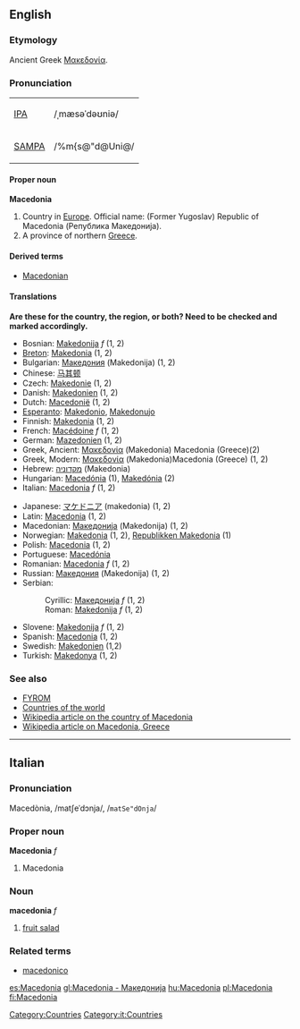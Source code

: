 ==English==
[[Category:Countries]]
{{Wikipedia}}
===Etymology===
Ancient Greek [[Μακεδονία]].

===Pronunciation===
{| border=1 cellpadding=5
| [[w:IPA|IPA]] || /ˌmæsəˈdəʊniə/
|-
| [[w:SAMPA|SAMPA]] || /%m{s@"d@Uni@/
|}

====Proper noun====
'''Macedonia'''

# Country in [[Europe]]. Official name: (Former Yugoslav) Republic of Macedonia (Република Македонија).
# A province of northern [[Greece]].

====Derived terms====
*[[Macedonian]]

====Translations====

'''Are these for the country, the region, or both?  Need to be checked and marked accordingly.'''
{{top}}
*Bosnian: [[Makedonija]] ''f'' (1, 2)
*[[Breton]]: [[Makedonia]] (1, 2)
*Bulgarian: [[Македония]] (Makedonija) (1, 2)
*Chinese: [[马其顿]]
*Czech: [[Makedonie]] (1, 2)
*Danish: [[Makedonien]] (1, 2)
*Dutch: [[Macedonië]] (1, 2)
*[[Esperanto]]: [[Makedonio]], [[Makedonujo]]
*Finnish: [[Makedonia]] (1, 2)
*French: [[Macédoine]] ''f'' (1, 2)
*German: [[Mazedonien]] (1, 2)
*Greek, Ancient: [[Μακεδονία]] (Makedonia) Macedonia (Greece)(2)
*Greek, Modern: [[Μακεδονία]] (Makedonia)Macedonia (Greece) (1, 2)
*Hebrew: [[מקדוניה]] (Makedonia)
*Hungarian: [[Macedónia]] (1), [[Makedónia]] (2)
*Italian: [[Macedonia]] ''f'' (1, 2)
{{mid}}
*Japanese: [[マケドニア]] (makedonia) (1, 2)
*Latin: [[Macedonia]] (1, 2) 
*Macedonian: [[Македонија]] (Makedonija) (1, 2)
*Norwegian: [[Makedonia]] (1, 2), [[Republikken Makedonia]] (1)
*Polish: [[Macedonia]] (1, 2)
*Portuguese: [[Macedónia]]
*Romanian: [[Macedonia]] ''f'' (1, 2)
*Russian: [[Македония]] (Makedonija) (1, 2)
*Serbian:
*:Cyrillic: [[Македонија]] ''f'' (1, 2)
*:Roman: [[Makedonija]] ''f'' (1, 2)
*Slovene: [[Makedonija]] ''f'' (1, 2)
*Spanish: [[Macedonia]] (1, 2)
*Swedish: [[Makedonien]] (1,2)
*Turkish: [[Makedonya]] (1, 2)
{{bottom}}

===See also===
*[[FYROM]]
*[[Countries of the world]]
*[[w:Republic of Macedonia|Wikipedia article on the country of Macedonia]]
*[[w:Macedonia|Wikipedia article on Macedonia, Greece]]
----

==Italian==
===Pronunciation===
Macedònia, /matʃeˈdɔnja/, /<tt>matSe"dOnja</tt>/
===Proper noun===
'''Macedonia''' ''f''
# Macedonia
===Noun===
'''macedonia'''  ''f''
# [[fruit salad]]
===Related terms===
*[[macedonico]]
[[Category:it:Countries]]

[[es:Macedonia]]
[[gl:Macedonia - Македонија]]
[[hu:Macedonia]]
[[pl:Macedonia]]
[[fi:Macedonia]]